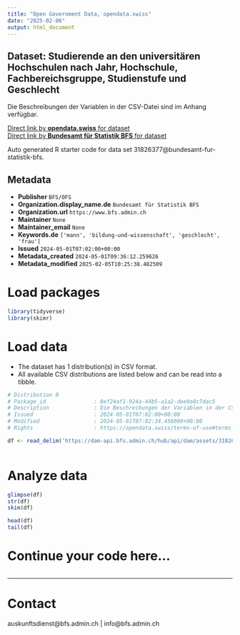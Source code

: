 ```yaml
---
title: "Open Government Data, opendata.swiss"
date: "2025-02-06"
output: html_document
---
```


## Dataset: Studierende an den universitären Hochschulen nach Jahr, Hochschule, Fachbereichsgruppe, Studienstufe und Geschlecht

Die Beschreibungen der Variablen in der CSV-Datei sind im Anhang verfügbar.

[Direct link by **opendata.swiss** for dataset](https://opendata.swiss/de/dataset/studierende-an-den-universitaren-hochschulen-nach-jahr-hochschule-fachbereichsgruppe-studienstu)<br>
[Direct link by **Bundesamt für Statistik BFS** for dataset](https://www.bfs.admin.ch/asset/de/ts-x-15.02.04.01_detail)

Auto generated R starter code for data set 31826377@bundesamt-fur-statistik-bfs.

## Metadata

- **Publisher** `BFS/OFS`
- **Organization.display_name.de** `Bundesamt für Statistik BFS`
- **Organization.url** `https://www.bfs.admin.ch`
- **Maintainer** `None`
- **Maintainer_email** `None`
- **Keywords.de** `['mann', 'bildung-und-wissenschaft', 'geschlecht', 'frau']`
- **Issued** `2024-05-01T07:02:00+00:00`
- **Metadata_created** `2024-05-01T09:36:12.259626`
- **Metadata_modified** `2025-02-05T10:25:38.482509`


# Load packages

```r

library(tidyverse)
library(skimr)

```

# Load data

-   The dataset has 1 distribution(s) in CSV format.
-   All available CSV distributions are listed below and can be read into a tibble.

```r

# Distribution 0
# Package_id               : 8ef24af1-924a-44b5-a1a2-dee0a8c7dac5
# Description              : Die Beschreibungen der Variablen in der CSV-Datei sind im Anhang verfügbar.
# Issued                   : 2024-05-01T07:02:00+00:00
# Modified                 : 2024-05-01T07:02:34.456000+00:00
# Rights                   : https://opendata.swiss/terms-of-use#terms_by_ask

df <- read_delim('https://dam-api.bfs.admin.ch/hub/api/dam/assets/31826381/master')



```

# Analyze data

```r

glimpse(df)
str(df)
skim(df)

head(df)
tail(df)

```

# Continue your code here...

```r

```

------------------------------------------------------------------------

# Contact

auskunftsdienst@bfs.admin.ch | info@bfs.admin.ch

